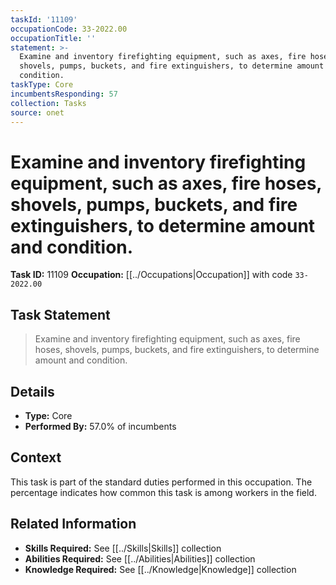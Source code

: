 ```yaml
---
taskId: '11109'
occupationCode: 33-2022.00
occupationTitle: ''
statement: >-
  Examine and inventory firefighting equipment, such as axes, fire hoses,
  shovels, pumps, buckets, and fire extinguishers, to determine amount and
  condition.
taskType: Core
incumbentsResponding: 57
collection: Tasks
source: onet
---
```

# Examine and inventory firefighting equipment, such as axes, fire hoses, shovels, pumps, buckets, and fire extinguishers, to determine amount and condition.

**Task ID:** 11109
**Occupation:** [[../Occupations|Occupation]] with code `33-2022.00`

## Task Statement

> Examine and inventory firefighting equipment, such as axes, fire hoses, shovels, pumps, buckets, and fire extinguishers, to determine amount and condition.

## Details

- **Type:** Core
- **Performed By:** 57.0% of incumbents

## Context

This task is part of the standard duties performed in this occupation. The percentage indicates how common this task is among workers in the field.

## Related Information

- **Skills Required:** See [[../Skills|Skills]] collection
- **Abilities Required:** See [[../Abilities|Abilities]] collection
- **Knowledge Required:** See [[../Knowledge|Knowledge]] collection
